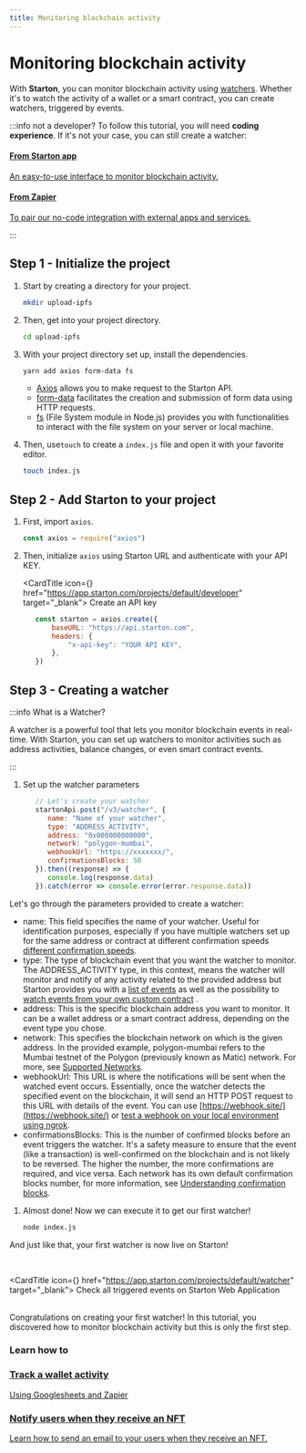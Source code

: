 ```yaml
---
title: Monitoring blockchain activity
---
```



# Monitoring blockchain activity

With **Starton**, you can monitor blockchain activity using [watchers](/docs/Watcher/understanding-watchers). Whether it's to watch the activity of a wallet or a smart contract, you can create watchers, triggered by events.


:::info not a developer?
To follow this tutorial, you will need **coding experience**. If it's not your case, you can still create a watcher:


<div class="row-is-multilineGS">
    <div class="col col-2 cardsGS">
        <a class="button-card button-card--vertical" href="https://app.starton.com/projects/default/monitor">
            <h4>From Starton app</h4>
            <div class="button-card__inner">
                <p color="white">An easy-to-use interface to monitor blockchain activity.</p>
            </div>
        </a>
    </div>
    <div class="col col-2 cardsGS">
        <a class="button-card button-card--vertical" href="https://www.youtube.com/watch?v=i38ndAVGNb0">
            <h4>From Zapier</h4>
            <div class="button-card__inner">
                <p color="white">To pair our no-code integration with external apps and services. </p>
            </div>
        </a>
    </div>
</div>

:::


## Step 1 - Initialize the project

1. Start by creating a directory for your project.

    ```bash
    mkdir upload-ipfs
    ```
1. Then, get into your project directory.

    ```bash
    cd upload-ipfs
    ```
1. With your project directory set up, install the dependencies.

    ```bash
    yarn add axios form-data fs
    ```
   - [Axios](https://axios-http.com/docs/intro) allows you to make request to the Starton API.
   - [form-data](https://www.npmjs.com/package/form-data) facilitates the creation and submission of form data using HTTP requests.
   - [fs](https://nodejs.org/api/fs.html) (File System module in Node.js) provides you with functionalities to interact with the file system on your server or local machine.


1. Then, use`touch` to create a `index.js` file and open it with your favorite editor.

    ```bash
    touch index.js
    ```

## Step 2 - Add Starton to your project

1. First, import `axios`.

   ```jsx showLineNumbers
   const axios = require("axios")
   ```

1. Then, initialize `axios` using Starton URL and authenticate with your API KEY.

   <CardTitle icon={<Starton fill='primary' />} href="https://app.starton.com/projects/default/developer" target="_blank">
   Create an API key
   </CardTitle>
   <br/>

   ```jsx showLineNumbers
      const starton = axios.create({
          baseURL: "https://api.starton.com",
          headers: {
              "x-api-key": "YOUR API KEY",
          },
      })
   ```

## Step 3 - Creating a watcher 

:::info What is a Watcher?

A watcher is a powerful tool that lets you monitor blockchain events in real-time. 
With Starton, you can set up watchers to monitor activities such as address activities, balance changes, or even smart contract events. 


:::

1. Set up the watcher parameters
   ```jsx showLineNumbers
      // Let's create your watcher
      startonApi.post("/v3/watcher", {
         name: "Name of your watcher",
         type: "ADDRESS_ACTIVITY",
         address: "0x000000000000",
         network: "polygon-mumbai",
         webhookUrl: "https://xxxxxxx/",
         confirmationsBlocks: 50
      }).then((response) => {
         console.log(response.data)
      }).catch(error => console.error(error.response.data))
   ```
Let's go through the parameters provided to create a watcher:

- name: This field specifies the name of your watcher. Useful for identification purposes, especially if you have multiple watchers set up for the same address or contract at different confirmation speeds [different confirmation speeds](/docs/Watcher/confirmation-blocks).
- type: The type of blockchain event that you want the watcher to monitor. The ADDRESS_ACTIVITY type, in this context, means the watcher will monitor and notify of any activity related to the provided address but Starton provides you with a [list of events](/docs/Watcher/available-event-types) as well as the possibility to [watch events from your own custom contract](/docs/Watcher/custom-event) .
- address: This is the specific blockchain address you want to monitor. It can be a wallet address or a smart contract address, depending on the event type you chose.
- network: This specifies the blockchain network on which is the given address. In the provided example, polygon-mumbai refers to the Mumbai testnet of the Polygon (previously known as Matic) network. For more, see [Supported Networks](/docs/overview#supported-networks-and-service-availability).
- webhookUrl: This URL is where the notifications will be sent when the watched event occurs. Essentially, once the watcher detects the specified event on the blockchain, it will send an HTTP POST request to this URL with details of the event. You can use [https://webhook.site/](https://webhook.site/)  or [test a webhook on your local environment using ngrok](/docs/Tutorials/testing-webhooks-locally-ngrok).
- confirmationsBlocks: This is the number of confirmed blocks before an event triggers the watcher. It's a safety measure to ensure that the event (like a transaction) is well-confirmed on the blockchain and is not likely to be reversed. The higher the number, the more confirmations are required, and vice versa. Each network has its own default confirmation blocks number, for more information, see [Understanding confirmation blocks](/docs/Watcher/confirmation-blocks). 



1. Almost done! Now we can execute it to get our first watcher!

   ```bash
   node index.js
   ```
And just like that, your first watcher is now live on Starton!

<br/>

<CardTitle icon={<Starton fill='primary' />} href="https://app.starton.com/projects/default/watcher" target="_blank">
Check all triggered events on Starton Web Application
</CardTitle>
<br/><br/>

Congratulations on creating your first watcher! 
In this tutorial, you discovered how to monitor blockchain activity but this is only the first step.


### Learn how to
<div class="row-is-multilineGS">
    <div class="col col-2 cardsGS">
        <a class="button-card button-card--vertical" href="/docs/Tutorials/track-wallet-activity">
            <h3>Track a wallet activity</h3>
            <div class="button-card__inner">
                <p color="white">Using Googlesheets and Zapier </p>
            </div>
        </a>
    </div>
    <div class="col col-2 cardsGS">
        <a class="button-card button-card--vertical" href="docs/Tutorials/monitor-nft-activity">
            <h3>Notify users when they receive an NFT</h3>
            <div class="button-card__inner">
                <p color="white"> Learn how to send an email to your users when they receive an NFT.</p>
            </div>
        </a>
    </div>
</div>



